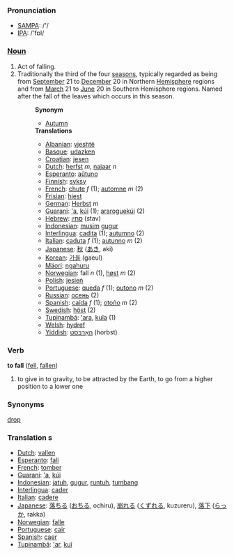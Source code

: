 === Pronunciation ===
*[[w:SAMPA|SAMPA]]: /'/
*[[w:IPA|IPA]]: /'fɒl/

===[[Noun]]===
# Act of falling.
# Traditionally the third of the four [[season]]s, typically regarded as being from [[September]] 21 to [[December]] 20 in Northern [[Hemisphere]] regions and from [[March]] 21 to [[June]] 20 in Southern Hemisphere regions. Named after the fall of the leaves which occurs in this season.
#:'''Synonym'''
#:*[[Autumn]]
#:'''Translations'''
#:*[[Albanian]]: [[vjeshtë]]
#:*[[Basque]]: [[udazken]]
#:*[[Croatian]]: [[jesen]]
#:*[[Dutch]]: [[herfst]] ''m'', [[najaar]] ''n''
#:*[[Esperanto]]: [[aŭtuno]]
#:*[[Finnish]]: [[syksy]]
#:*[[French]]: [[chute]] ''f'' (1); [[automne]] ''m'' (2)
#:*[[Frisian]]: [[hjest]]
#:*[[German]]: [[Herbst]] ''m''
#:*[[Guarani]]: [['a]], [[kúi]] (1); [[araroguekúi]] (2)
#:*[[Hebrew]]: [[סתיו]] (stav)
#:*[[Indonesian]]: [[musim]] [[gugur]]
#:*[[Interlingua]]: [[cadita]] (1); [[autumno]] (2)
#:*[[Italian]]: [[caduta]] ''f'' (1); [[autunno]] ''m'' (2)
#:*[[Japanese]]: [[秋]] ([[あき]], aki)
#:*[[Korean]]: [[가을]] (gaeul)
#:*[[Mäori]]: [[ngahuru]]
#:*[[Norwegian]]: fall ''n'' (1), [[høst]] ''m'' (2)
#:*[[Polish]]: [[jesień]]
#:*[[Portuguese]]: [[queda]] ''f'' (1); [[outono]] ''m'' (2)
#:*[[Russian]]: [[осень]] (2)
#:*[[Spanish]]: [[caída]] ''f'' (1); [[otoño]] ''m'' (2)
#:*[[Swedish]]: [[höst]] (2)
#:*[[Tupinambá]]: [['ara]], [[kuîa]] (1)
#:*[[Welsh]]: [[hydref]]
#:*[[Yiddish]]: [[האַרבּסט]] (horbst)

=== Verb ===

'''to fall''' ([[fell]], [[fallen]])

#to give in to gravity, to be attracted by the Earth, to go from a higher position to a lower one

=== Synonyms ===
[[drop]]

=== Translation s===
*[[Dutch]]: [[vallen]]
*[[Esperanto]]: [[fali]]
*[[French]]: [[tomber]]
*[[Guarani]]: [['a]], [[kúi]]
*[[Indonesian]]: [[jatuh]], [[gugur]], [[runtuh]], [[tumbang]]
*[[Interlingua]]: [[cader]]
*[[Italian]]: [[cadere]]
*[[Japanese]]: [[落ちる]] ([[おちる]], ochiru), [[崩れる]] ([[くずれる]], kuzureru), [[落下]] ([[らっか]], rakka)
*[[Norwegian]]: [[falle]]
*[[Portuguese]]: [[cair]]
*[[Spanish]]: [[caer]]
*[[Tupinambá]]: [['ar]], [[kuî]]